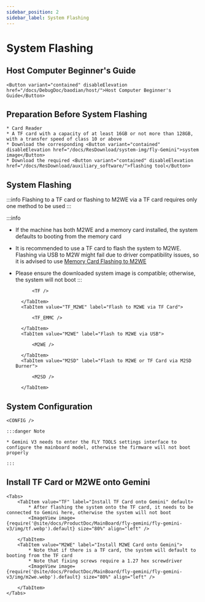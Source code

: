 ```yaml
---
sidebar_position: 2
sidebar_label: System Flashing
---
```








# System Flashing

## Host Computer Beginner's Guide

    <Button variant="contained" disableElevation href="/docs/DebugDoc/baodian/host/">Host Computer Beginner's Guide</Button>

## Preparation Before System Flashing

    * Card Reader
    * A TF card with a capacity of at least 16GB or not more than 128GB, with a transfer speed of class 10 or above
    * Download the corresponding <Button variant="contained" disableElevation href="/docs/ResDownload/system-img/fly-Gemini">system image</Button>
    * Download the required <Button variant="contained" disableElevation href="/docs/ResDownload/auxiliary_software/">flashing tool</Button>

## System Flashing

:::info
Flashing to a TF card or flashing to M2WE via a TF card requires only one method to be used
:::

:::info
* If the machine has both M2WE and a memory card installed, the system defaults to booting from the memory card
* It is recommended to use a TF card to flash the system to M2WE. Flashing via USB to M2W might fail due to driver compatibility issues, so it is advised to use [Memory Card Flashing to M2WE](https://mellow-next.klipper.cn/docs/ProductDoc/SBC/fly-pi-v2/fly-os)
* Please ensure the downloaded system image is compatible; otherwise, the system will not boot
:::

    <Tabs>
        <TabItem value="TF" label="Flash to TF Card" default>
            
            <TF />
            
        </TabItem>
        <TabItem value="TF_M2WE" label="Flash to M2WE via TF Card">
            
            <TF_EMMC />

        </TabItem>
        <TabItem value="M2WE" label="Flash to M2WE via USB">
            
            <M2WE />

        </TabItem>
        <TabItem value="M2SD" label="Flash to M2WE or TF Card via M2SD Burner">
            
            <M2SD />

        </TabItem>
    </Tabs>


## System Configuration

    <CONFIG />

    :::danger Note

    * Gemini V3 needs to enter the FLY TOOLS settings interface to configure the mainboard model, otherwise the firmware will not boot properly

    :::

## Install TF Card or M2WE onto Gemini

    <Tabs>
        <TabItem value="TF" label="Install TF Card onto Gemini" default>
            * After flashing the system onto the TF card, it needs to be connected to Gemini here, otherwise the system will not boot
            <ImageView image={require('@site/docs/ProductDoc/MainBoard/fly-gemini/fly-gemini-v3/img/tf.webp').default} size="80%" align="left" />  

        </TabItem>
        <TabItem value="M2WE" label="Install M2WE Card onto Gemini">
            * Note that if there is a TF card, the system will default to booting from the TF card
            * Note that fixing screws require a 1.27 hex screwdriver
            <ImageView image={require('@site/docs/ProductDoc/MainBoard/fly-gemini/fly-gemini-v3/img/m2we.webp').default} size="80%" align="left" />  

        </TabItem>
    </Tabs>